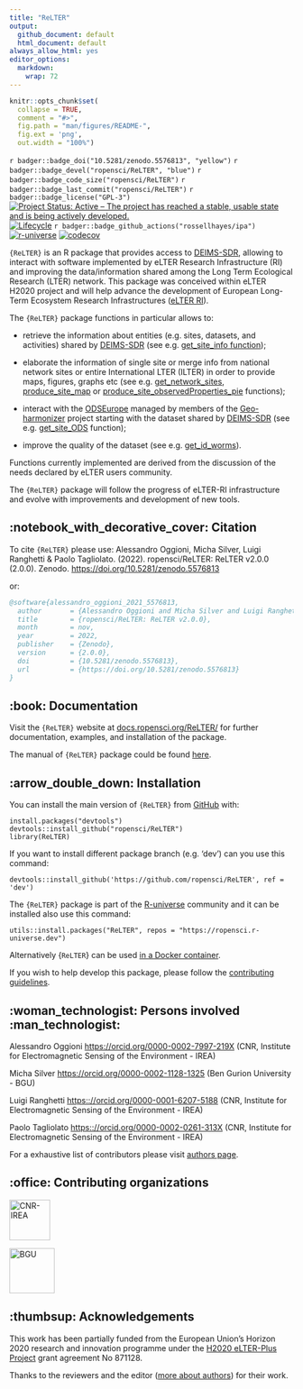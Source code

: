 ```yaml
---
title: "ReLTER"
output:
  github_document: default
  html_document: default
always_allow_html: yes
editor_options: 
  markdown: 
    wrap: 72
---
```


<!-- README.md is generated from README.Rmd. Please edit that file -->

```r
knitr::opts_chunk$set(
  collapse = TRUE,
  comment = "#>",
  fig.path = "man/figures/README-",
  fig.ext = 'png',
  out.width = "100%")
```

<!-- badges: start -->

<!-- other badges https://github.com/GuangchuangYu/badger -->

<!-- DOI badge -->

`r badger::badge_doi("10.5281/zenodo.5576813", "yellow")`
`r badger::badge_devel("ropensci/ReLTER", "blue")`
`r badger::badge_code_size("ropensci/ReLTER")`
`r badger::badge_last_commit("ropensci/ReLTER")`
`r badger::badge_license("GPL-3")` [![Project Status: Active – The
project has reached a stable, usable state and is being actively
developed.](https://www.repostatus.org/badges/latest/active.svg)](https://www.repostatus.org/#active)
[![Lifecycle](https://lifecycle.r-lib.org/articles/figures/lifecycle-stable.svg)](https://lifecycle.r-lib.org/articles/stages.html#stable)
`r badger::badge_github_actions("rossellhayes/ipa")`
[![r-universe](https://ropensci.r-universe.dev/badges/ReLTER)](https://ropengov.r-universe.dev/)
[![codecov](https://codecov.io/gh/ropensci/ReLTER/branch/dev/graph/badge.svg)](https://codecov.io/gh/ropensci/ReLTER)
<!-- CRAN badges -->
<!-- `r badger::badge_cran_release("ropensci/ReLTER", "orange")` -->
<!-- `r badger::badge_cran_checks("ReLTER")` -->
<!-- `r badger::badge_cran_download("badger", "last-month", "green")` -->
<!-- `r badgecreatr::badge_rdocumentation("ReLTER")` -->
<!-- badges: end -->

`{ReLTER}` is an R package that provides access to
[DEIMS-SDR](https://deims.org/), allowing to interact with software
implemented by eLTER Research Infrastructure (RI) and improving the
data/information shared among the Long Term Ecological Research (LTER)
network. This package was conceived within eLTER H2020 project and will
help advance the development of European Long-Term Ecosystem Research
Infrastructures ([eLTER RI](https://elter-ri.eu)).

The `{ReLTER}` package functions in particular allows to:

-   retrieve the information about entities (e.g. sites, datasets, and
    activities) shared by [DEIMS-SDR](https://deims.org/) (see e.g.
    [get_site_info
    function](https://docs.ropensci.org/ReLTER/reference/get_site_info.html));

-   elaborate the information of single site or merge info from national
    network sites or entire International LTER (ILTER) in order to
    provide maps, figures, graphs etc (see e.g.
    [get_network_sites](https://docs.ropensci.org/ReLTER/reference/get_network_sites.html),
    [produce_site_map](https://docs.ropensci.org/ReLTER/reference/produce_site_map.html)
    or
    [produce_site_observedProperties_pie](https://docs.ropensci.org/ReLTER/reference/produce_site_observedProperties_pie.html)
    functions);

-   interact with the [ODSEurope](maps.opendatascience.eu) managed by
    members of the
    [Geo-harmonizer](https://opendatascience.eu/geoharmonizer-project/)
    project starting with the dataset shared by
    [DEIMS-SDR](https://deims.org/) (see e.g.
    [get_site_ODS](https://docs.ropensci.org/ReLTER/reference/get_site_ODS.html)
    function);

-   improve the quality of the dataset (see e.g.
    [get_id_worms](https://docs.ropensci.org/ReLTER/reference/get_id_worms.html)).

Functions currently implemented are derived from the discussion of the
needs declared by eLTER users community.

The `{ReLTER}` package will follow the progress of eLTER-RI
infrastructure and evolve with improvements and development of new
tools.

<!-- about the icons https://github.com/ikatyang/emoji-cheat-sheet -->

## :notebook_with_decorative_cover: Citation

To cite `{ReLTER}` please use: Alessandro Oggioni, Micha Silver, Luigi Ranghetti
& Paolo Tagliolato. (2022). ropensci/ReLTER: ReLTER v2.0.0
(2.0.0). Zenodo. <https://doi.org/10.5281/zenodo.5576813>

or:

``` bibtex
@software{alessandro_oggioni_2021_5576813,
  author       = {Alessandro Oggioni and Micha Silver and Luigi Ranghetti and Paolo Tagliolato},
  title        = {ropensci/ReLTER: ReLTER v2.0.0},
  month        = nov,
  year         = 2022,
  publisher    = {Zenodo},
  version      = {2.0.0},
  doi          = {10.5281/zenodo.5576813},
  url          = {https://doi.org/10.5281/zenodo.5576813}
}
```

## :book: Documentation

Visit the `{ReLTER}` website at
[docs.ropensci.org/ReLTER/](https://docs.ropensci.org/ReLTER/) for
further documentation, examples, and installation of the package.

The manual of `{ReLTER}` package could be found 
[here](https://ropensci.r-universe.dev/manual/ReLTER.pdf).

## :arrow_double_down: Installation

You can install the main version of `{ReLTER}` from
[GitHub](https://github.com/ropensci/ReLTER) with:

    install.packages("devtools")
    devtools::install_github("ropensci/ReLTER")
    library(ReLTER)

If you want to install different package branch (e.g. 'dev') can you use this command:

    devtools::install_github('https://github.com/ropensci/ReLTER', ref = 'dev')

The `{ReLTER}` package is part of the [R-universe](https://r-universe.dev/) community
and it can be installed also use this command:

    utils::install.packages("ReLTER", repos = "https://ropensci.r-universe.dev")

Alternatively {`ReLTER`} can be used [in a Docker container](./articles/rocker_ReLTER.html).

If you wish to help develop this package, please follow the
[contributing guidelines](CONTRIBUTING.md).

## :woman_technologist: Persons involved :man_technologist:

Alessandro Oggioni <https://orcid.org/0000-0002-7997-219X> (CNR,
Institute for Electromagnetic Sensing of the Environment - IREA)

<!-- Add authors, reviewers including those who, within eLTER network, reviewed the package and add acknowledgements 
     in accordance with this https://ropensci.org/blog/2018/03/16/thanking-reviewers-in-metadata/ and this
     https://devguide.ropensci.org/building.html#authorship.
     Add the same in DESCRIPTION file -->

Micha Silver <https://orcid.org/0000-0002-1128-1325> (Ben Gurion
University - BGU)

Luigi Ranghetti <https:://orcid.org/0000-0001-6207-5188> (CNR, Institute
for Electromagnetic Sensing of the Environment - IREA)

Paolo Tagliolato <https:://orcid.org/0000-0002-0261-313X> (CNR,
Institute for Electromagnetic Sensing of the Environment - IREA)

For a exhaustive list of contributors please visit [authors
page](https://docs.ropensci.org/ReLTER/authors).

## :office: Contributing organizations

![CNR-IREA](man/figures/irea_logo.png){height="72"}
<!--a href="http://www.irea.cnr.it/en/"><img src="man/figures/irea_logo.png" height="40" align="left" /></a-->

![BGU](man/figures/bgu_logo.png){height="80"}
<!--a href="https://in.bgu.ac.il/en/"><img src="man/figures/bgu_logo.png" height="40" align="left" /></a-->

## :thumbsup: Acknowledgements

This work has been partially funded from the European Union's Horizon
2020 research and innovation programme under the [H2020 eLTER-Plus
Project](https://elter-ri.eu/elter-plus) grant agreement No 871128.

Thanks to the reviewers and the editor ([more about authors](https://docs.ropensci.org/ReLTER/authors.html)) for their work.
